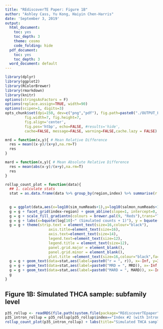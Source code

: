 ```yaml
---
title: "REdiscoverTE Paper: Figure 1B"
author: "Ashley Cass, Yu Kong, Haiyin Chen-Harris"
date: 'September 3, 2019'
output:
  html_document:
    toc: yes
    toc_depth: 3
    theme: cosmo
    code_folding: hide
  pdf_document:
    toc: yes
    toc_depth: 3
  word_document: default
---
```


```r
library(dplyr)
library(ggplot2)
library(RColorBrewer)
library(rmarkdown)
library(knitr)
options(stringsAsFactors = F)
options(replace.assign=TRUE, width=90)
options(scipen=1, digits=3)
opts_chunk$set(dpi=150, dev=c("png","pdf"), fig.path=paste0("./OUTPUT_FIGURES--Fig1B/"),
         fig.width=7, fig.height=7, 
         fig.align='center', 
         fig.pos='htbp', echo=FALSE, #results='hide', 
         cache=FALSE, message=FALSE, warning=FALSE,cache.lazy = FALSE)
```

```r
mrd = function(x,y){ # Mean Relative Difference
  res = mean((x-y)/(x+y),na.rm=T)
  res
}

mard = function(x,y){ # Mean Absolute Relative Difference
  res = mean(abs(x-y)/(x+y),na.rm=T)
  res
}

rollup_count_plot = function(data){
  ## 1. calculate stats
  stat = as.data.frame(data %>% group_by(region,index) %>% summarise(r = signif(cor(salmon_numReads,sim_numReads,method="spearman"),2),
                                                                           MRD = signif(mrd(salmon_numReads,sim_numReads),1),
                                                                           MARD = signif(mard(salmon_numReads,sim_numReads),1)))
  g = ggplot(data,aes(x=log10(sim_numReads+1),y=log10(salmon_numReads+1))) + stat_bin2d(bins=50,color="black")
  g = g + facet_grid(index~region) + geom_abline(slope=1, intercept=0, aes(colour="grey"))
  g = g + scale_fill_gradientn(colours = brewer.pal(9, "Reds"),trans="log10",breaks=c(1,10,50)) + theme_bw()
  g = g + labs(x=bquote(log[10]~" (Simulated counts + 1)"), y = bquote(log[10]~" (Salmon counts + 1)")) 
  g = g + theme(strip.text = element_text(size=16,colour="black"),
                    axis.title=element_text(size=16),
                    axis.text=element_text(size=14),
                    legend.text=element_text(size=12),
                    legend.title = element_text(size=12),
                    panel.grid.major = element_blank(),
                    panel.grid.minor = element_blank(),
                    plot.title =element_text(size=16,colour="black",face="bold"))
  g = g + geom_text(data=stat,aes(label=paste0("r = ", r)), x=-Inf, y=Inf,hjust=-0.2,vjust=1.1,size=4)
  g = g + geom_text(data=stat,aes(label=paste0("MRD = ", MRD)), x=-Inf, y=Inf,hjust=-0.1,vjust=2.3,size=4)
  g = g + geom_text(data=stat,aes(label=paste0("MARD = ", MARD)), x=-Inf, y=Inf,hjust=-0.1,vjust=3.5,size=4)
  g
}
```

## Figure 1B: Simulated THCA sample: subfamily level

```r
p35_rollup <- readRDS(file.path(system.file(package="REdiscoverTEpaper"), "Fig1_data", "p35_rollup_res.RDS"))
p35_intron_rollup = p35_rollup[p35_rollup$index=="Index #2 (with Intron)",]
rollup_count_plot(p35_intron_rollup) + labs(title="Simulated THCA sample: subfamily level") + theme(strip.text.y = element_blank())
```
